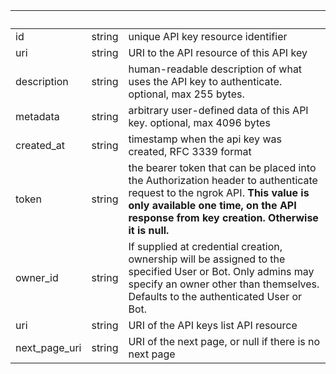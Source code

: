 | &nbsp;        | &nbsp; | &nbsp;                                                                                                                                                                                                              |
| ------------- | ------ | ------------------------------------------------------------------------------------------------------------------------------------------------------------------------------------------------------------------- |
| id            | string | unique API key resource identifier                                                                                                                                                                                  |
| uri           | string | URI to the API resource of this API key                                                                                                                                                                             |
| description   | string | human-readable description of what uses the API key to authenticate. optional, max 255 bytes.                                                                                                                       |
| metadata      | string | arbitrary user-defined data of this API key. optional, max 4096 bytes                                                                                                                                               |
| created_at    | string | timestamp when the api key was created, RFC 3339 format                                                                                                                                                             |
| token         | string | the bearer token that can be placed into the Authorization header to authenticate request to the ngrok API. **This value is only available one time, on the API response from key creation. Otherwise it is null.** |
| owner_id      | string | If supplied at credential creation, ownership will be assigned to the specified User or Bot. Only admins may specify an owner other than themselves. Defaults to the authenticated User or Bot.                     |
| uri           | string | URI of the API keys list API resource                                                                                                                                                                               |
| next_page_uri | string | URI of the next page, or null if there is no next page                                                                                                                                                              |
